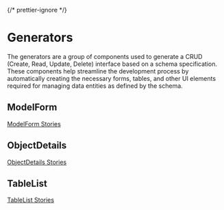 
{/* prettier-ignore */}
<Meta title="Generators/Generators" />

# Generators

The generators are a group of components used to generate a CRUD (Create, Read, Update, Delete) interface based on a schema specification.
These components help streamline the development process by automatically creating the necessary forms, tables, and
other UI elements required for managing data entities as defined by the schema.

## ModelForm


<Description of={ModelForm} />

[ModelForm Stories](?path=/docs/generators-modelform--docs)

## ObjectDetails


<Description of={ObjectDetails} />

[ObjectDetails Stories](?path=/docs/generators-objectdetails--docs)

## TableList


<Description of={TableList} />

[TableList Stories](?path=/docs/generators-tablelist--docs)
